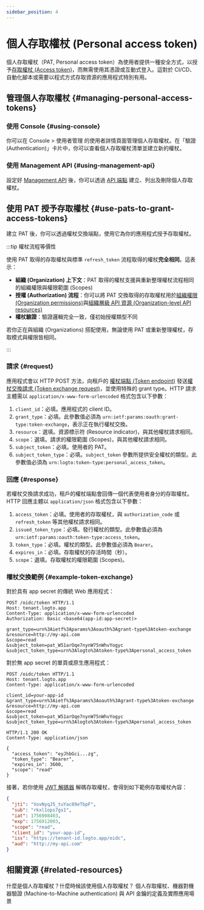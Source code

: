 ```yaml
---
sidebar_position: 4
---
```


# 個人存取權杖 (Personal access token)

個人存取權杖（PAT, Personal access token）為使用者提供一種安全方式，以授予[存取權杖 (Access token)](https://auth.wiki/access-token)，而無需使用其憑證或互動式登入。這對於 CI/CD、自動化腳本或需要以程式方式存取資源的應用程式特別有用。

## 管理個人存取權杖 \{#managing-personal-access-tokens}

### 使用 Console \{#using-console}

你可以在 <CloudLink to="/users">Console > 使用者管理</CloudLink> 的使用者詳情頁面管理個人存取權杖。在「驗證 (Authentication)」卡片中，你可以查看個人存取權杖清單並建立新的權杖。

### 使用 Management API \{#using-management-api}

設定好 [Management API](/integrate-logto/interact-with-management-api/) 後，你可以透過 [API 端點](https://openapi.logto.io/operation/operation-listuserpersonalaccesstokens) 建立、列出及刪除個人存取權杖。

## 使用 PAT 授予存取權杖 \{#use-pats-to-grant-access-tokens}

建立 PAT 後，你可以透過權杖交換端點，使用它為你的應用程式授予存取權杖。

:::tip 權杖流程等價性

使用 PAT 取得的存取權杖與標準 `refresh_token` 流程取得的權杖**完全相同**。這表示：

- **組織 (Organization) 上下文**：PAT 取得的權杖支援與重新整理權杖流程相同的組織權限與權限範圍 (Scopes)
- **授權 (Authorization) 流程**：你可以將 PAT 交換取得的存取權杖用於[組織權限 (Organization permissions)](/authorization/organization-permissions)與[組織層級 API 資源 (Organization-level API resources)](/authorization/organization-level-api-resources)
- **權杖驗證**：驗證邏輯完全一致，僅初始授權類型不同

若你正在與組織 (Organizations) 搭配使用，無論使用 PAT 或重新整理權杖，存取模式與權限皆相同。

:::

### 請求 \{#request}

應用程式會以 HTTP POST 方法，向租戶的 [權杖端點 (Token endpoint)](/integrate-logto/application-data-structure#token-endpoint) 發送[權杖交換請求 (Token exchange request)](https://auth.wiki/authorization-code-flow#token-exchange-request)，並使用特殊的 grant type。HTTP 請求主體需以 `application/x-www-form-urlencoded` 格式包含以下參數：

1. `client_id`：必填。應用程式的 client ID。
2. `grant_type`：必填。此參數值必須為 `urn:ietf:params:oauth:grant-type:token-exchange`，表示正在執行權杖交換。
3. `resource`：選填。資源標示符 (Resource indicator)，與其他權杖請求相同。
4. `scope`：選填。請求的權限範圍 (Scopes)，與其他權杖請求相同。
5. `subject_token`：必填。使用者的 PAT。
6. `subject_token_type`：必填。`subject_token` 參數所提供安全權杖的類型。此參數值必須為 `urn:logto:token-type:personal_access_token`。

### 回應 \{#response}

若權杖交換請求成功，租戶的權杖端點會回傳一個代表使用者身分的存取權杖。HTTP 回應主體以 `application/json` 格式包含以下參數：

1. `access_token`：必填。使用者的存取權杖，與 `authorization_code` 或 `refresh_token` 等其他權杖請求相同。
2. `issued_token_type`：必填。發行權杖的類型。此參數值必須為 `urn:ietf:params:oauth:token-type:access_token`。
3. `token_type`：必填。權杖的類型。此參數值必須為 `Bearer`。
4. `expires_in`：必填。存取權杖的存活時間（秒）。
5. `scope`：選填。存取權杖的權限範圍 (Scopes)。

### 權杖交換範例 \{#example-token-exchange}

對於具有 app secret 的傳統 Web 應用程式：

```
POST /oidc/token HTTP/1.1
Host: tenant.logto.app
Content-Type: application/x-www-form-urlencoded
Authorization: Basic <base64(app-id:app-secret)>

grant_type=urn%3Aietf%3Aparams%3Aoauth%3Agrant-type%3Atoken-exchange
&resource=http://my-api.com
&scope=read
&subject_token=pat_W51arOqe7nynW75nWhvYogyc
&subject_token_type=urn%3Alogto%3Atoken-type%3Apersonal_access_token
```

對於無 app secret 的單頁或原生應用程式：

```
POST /oidc/token HTTP/1.1
Host: tenant.logto.app
Content-Type: application/x-www-form-urlencoded

client_id=your-app-id
&grant_type=urn%3Aietf%3Aparams%3Aoauth%3Agrant-type%3Atoken-exchange
&resource=http://my-api.com
&scope=read
&subject_token=pat_W51arOqe7nynW75nWhvYogyc
&subject_token_type=urn%3Alogto%3Atoken-type%3Apersonal_access_token
```

```
HTTP/1.1 200 OK
Content-Type: application/json

{
  "access_token": "eyJhbGci...zg",
  "token_type": "Bearer",
  "expires_in": 3600,
  "scope": "read"
}
```

接著，若你使用 [JWT 解碼器](https://logto.io/jwt-decoder) 解碼存取權杖，會得到如下範例存取權杖內容：

```json
{
  "jti": "VovNyqJ5_tuYac89eTbpF",
  "sub": "rkxl1ops7gs1",
  "iat": 1756908403,
  "exp": 1756912003,
  "scope": "read",
  "client_id": "your-app-id",
  "iss": "https://tenant-id.logto.app/oidc",
  "aud": "http://my-api.com"
}
```

## 相關資源 \{#related-resources}

<Url href="https://blog.logto.io/api-authentication-with-personal-access-token">
  什麼是個人存取權杖？什麼時候該使用個人存取權杖？
</Url>

<Url href="https://blog.logto.io/pat-and-api-keys">
  個人存取權杖、機器對機器驗證 (Machine-to-Machine authentication) 與 API 金鑰的定義及實際應用場景
</Url>

